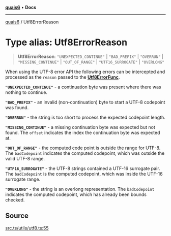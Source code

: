 [**quais6**](../README.md) • **Docs**

***

[quais6](../globals.md) / Utf8ErrorReason

# Type alias: Utf8ErrorReason

> **Utf8ErrorReason**: `"UNEXPECTED_CONTINUE"` \| `"BAD_PREFIX"` \| `"OVERRUN"` \| `"MISSING_CONTINUE"` \| `"OUT_OF_RANGE"` \| `"UTF16_SURROGATE"` \| `"OVERLONG"`

When using the UTF-8 error API the following errors can be intercepted
 and processed as the `reason` passed to the [**Utf8ErrorFunc**](Utf8ErrorFunc.md).

 **`"UNEXPECTED_CONTINUE"`** - a continuation byte was present where there
 was nothing to continue.

 **`"BAD_PREFIX"`** - an invalid (non-continuation) byte to start a
 UTF-8 codepoint was found.

 **`"OVERRUN"`** - the string is too short to process the expected
 codepoint length.

 **`"MISSING_CONTINUE"`** - a missing continuation byte was expected but
 not found. The `offset` indicates the index the continuation byte
 was expected at.

 **`"OUT_OF_RANGE"`** - the computed code point is outside the range
 for UTF-8. The `badCodepoint` indicates the computed codepoint, which was
 outside the valid UTF-8 range.

 **`"UTF16_SURROGATE"`** - the UTF-8 strings contained a UTF-16 surrogate
 pair. The `badCodepoint` is the computed codepoint, which was inside the
 UTF-16 surrogate range.

 **`"OVERLONG"`** - the string is an overlong representation. The
 `badCodepoint` indicates the computed codepoint, which has already
 been bounds checked.

## Source

[src.ts/utils/utf8.ts:55](https://github.com/dominant-strategies/quais-6.js/blob/aca1855329c3946c627ab7f16ac5304cea7d20c5/src.ts/utils/utf8.ts#L55)
